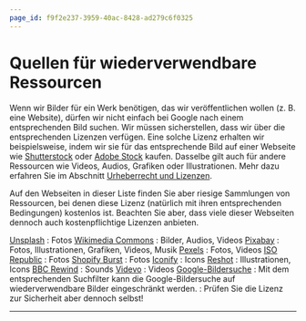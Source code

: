 ```yaml
---
page_id: f9f2e237-3959-40ac-8428-ad279c6f0325
---
```



# Quellen für wiederverwendbare Ressourcen
Wenn wir Bilder für ein Werk benötigen, das wir veröffentlichen wollen (z. B. eine Website), dürfen wir nicht einfach bei Google nach einem entsprechenden Bild suchen. Wir müssen sicherstellen, dass wir über die entsprechenden Lizenzen verfügen. Eine solche Lizenz erhalten wir beispielsweise, indem wir sie für das entsprechende Bild auf einer Webseite wie [Shutterstock](https://www.shutterstock.com/de/) oder [Adobe Stock](https://stock.adobe.com/ch_de/) kaufen. Dasselbe gilt auch für andere Ressourcen wie Videos, Audios, Grafiken oder Illustrationen. Mehr dazu erfahren Sie im Abschnitt [Urheberrecht und Lizenzen](../01-Word/12-Urheberrecht-und-Lizenzen.mdx).

Auf den Webseiten in dieser Liste finden Sie aber riesige Sammlungen von Ressourcen, bei denen diese Lizenz (natürlich mit ihren entsprechenden Bedingungen) kostenlos ist. Beachten Sie aber, dass viele dieser Webseiten dennoch auch kostenpflichtige Lizenzen anbieten.

[Unsplash](https://unsplash.com/)
  : Fotos
[Wikimedia Commons](https://commons.wikimedia.org/wiki/Main_Page)
  : Bilder, Audios, Videos
[Pixabay](https://pixabay.com/)
  : Fotos, Illustrationen, Grafiken, Videos, Musik
[Pexels](https://www.pexels.com/de-de/)
  : Fotos, Videos
[ISO Republic](https://isorepublic.com/)
  : Fotos
[Shopify Burst](https://burst.shopify.com/)
  : Fotos
[Iconify](https://iconify.design/)
  : Icons
[Reshot](https://www.reshot.com/)
  : Illustrationen, Icons
[BBC Rewind](https://sound-effects.bbcrewind.co.uk/)
  : Sounds
[Videvo](https://www.videvo.net/)
  : Videos
[Google-Bildersuche](https://www.google.ch/search?q=schule&tbm=isch&hl=de&tbs=il:cl&sa=X)
  : Mit dem entsprechenden Suchfilter kann die Google-Bildersuche auf wiederverwendbare Bilder eingeschränkt werden.
  : Prüfen Sie die Lizenz zur Sicherheit aber dennoch selbst!

---
